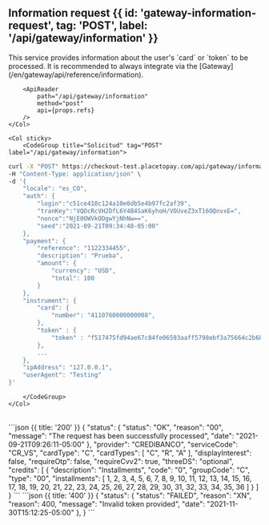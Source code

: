 
## Information request {{ id: 'gateway-information-request', tag: 'POST', label: '/api/gateway/information' }}

<Row>
    <Col>
        This service provides information about the user's `card` or `token` to be processed. It is recommended to always integrate via the [Gateway](/en/gateway/api/reference/information).

        <ApiReader
            path="/api/gateway/information"
            method="post"
            api={props.refs}
        />
    </Col>

    <Col sticky>
        <CodeGroup title="Solicitud" tag="POST" label="/api/gateway/information">
```bash {{ title: 'cURL' }}
curl -X "POST" https://checkout-test.placetopay.com/api/gateway/information \
-H "Content-Type: application/json" \
-d '{
    "locale": "es_CO",
    "auth": {
        "login":"c51ce410c124a10e0db5e4b97fc2af39",
        "tranKey":"VQOcRcVH2DfL6Y4B4SaK6yhoH/VOUveZ3xT16OQnvxE=",
        "nonce":"NjE0OWVkODgwYjNhNw==",
        "seed":"2021-09-21T09:34:48-05:00"
    },
    "payment": {
        "reference": "1122334455",
        "description": "Prueba",
        "amount": {
            "currency": "USD",
            "total": 100
        }
    },
    "instrument": {
        "card": {
            "number": "4110760000000008",
        },
        "token" : {
            "token" : "f517475fd94ae67c84fe06593aaff5798ebf3a75664c2b6816024eb297be321e",
        },
        ...
    },
    "ipAddress": "127.0.0.1",
    "userAgent": "Testing"
}'
```
        </CodeGroup>
    </Col>
</Row>

<Row>
    <Col>
        <ApiReader
            path="/api/gateway/information"
            method="post"
            type="response"
            api={props.refs}
        />
    </Col>
    <Col sticky>
        <br />
        <CodeGroup title="Respuesta">
```json {{ title: '200' }}
    {
        "status": {
            "status": "OK",
            "reason": "00",
            "message": "The request has been successfully processed",
            "date": "2021-09-21T09:26:11-05:00"
        },
        "provider": "CREDIBANCO",
        "serviceCode": "CR_VS",
        "cardType": "C",
        "cardTypes": [
            "C",
            "R",
            "A"
        ],
        "displayInterest": false,
        "requireOtp": false,
        "requireCvv2": true,
        "threeDS": "optional",
        "credits": [
            {
                "description": "Installments",
                "code": "0",
                "groupCode": "C",
                "type": "00",
                "installments": [
                    1,
                    2,
                    3,
                    4,
                    5,
                    6,
                    7,
                    8,
                    9,
                    10,
                    11,
                    12,
                    13,
                    14,
                    15,
                    16,
                    17,
                    18,
                    19,
                    20,
                    21,
                    22,
                    23,
                    24,
                    25,
                    26,
                    27,
                    28,
                    29,
                    30,
                    31,
                    32,
                    33,
                    34,
                    35,
                    36
                ]
            }
        ]
    }
```
```json {{ title: '400' }}
{
    "status": {
        "status": "FAILED",
        "reason": "XN",
        "reason": 400,
        "message": "Invalid token provided",
        "date": "2021-11-30T15:12:25-05:00"
    },
}
```
        </CodeGroup>
    </Col>
</Row>